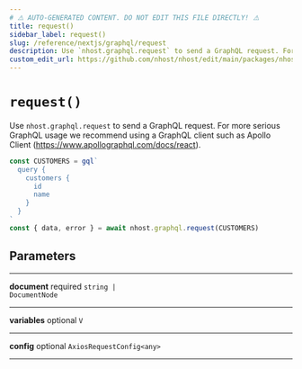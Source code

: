 ```yaml
---
# ⚠️ AUTO-GENERATED CONTENT. DO NOT EDIT THIS FILE DIRECTLY! ⚠️
title: request()
sidebar_label: request()
slug: /reference/nextjs/graphql/request
description: Use `nhost.graphql.request` to send a GraphQL request. For more serious GraphQL usage we recommend using a GraphQL client such as Apollo Client (https://www.apollographql.com/docs/react).
custom_edit_url: https://github.com/nhost/nhost/edit/main/packages/nhost-js/src/clients/graphql.ts#L76
---
```


# `request()`

Use `nhost.graphql.request` to send a GraphQL request. For more serious GraphQL usage we recommend using a GraphQL client such as Apollo Client (https://www.apollographql.com/docs/react).

```ts
const CUSTOMERS = gql`
  query {
    customers {
      id
      name
    }
  }
`
const { data, error } = await nhost.graphql.request(CUSTOMERS)
```

## Parameters

---

**<span className="parameter-name">document</span>** <span className="optional-status">required</span> <code>string &#124; DocumentNode</code>

---

**<span className="parameter-name">variables</span>** <span className="optional-status">optional</span> <code>V</code>

---

**<span className="parameter-name">config</span>** <span className="optional-status">optional</span> <code>AxiosRequestConfig&lt;any&gt;</code>

---
